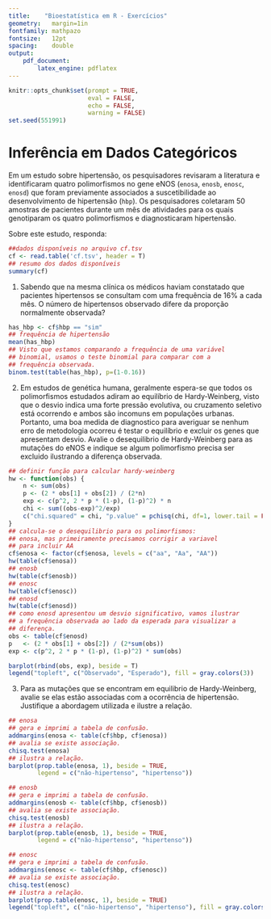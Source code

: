 ```yaml
---
title:    "Bioestatística em R - Exercícios"
geometry:   margin=1in
fontfamily: mathpazo
fontsize:   12pt
spacing:    double
output:
    pdf_document:
        latex_engine: pdflatex
---
```


```r
knitr::opts_chunk$set(prompt = TRUE,
                      eval = FALSE,
                      echo = FALSE,
                      warning = FALSE)
set.seed(551991)
```

\begin{itemize}
    \item[] \makebox[2cm]{Nome:\hfill}      \line(1,0){250}
    \item[] \makebox[2cm]{Data:\hfill}      \line(1,0){250}
    \item[] \makebox[2cm]{Matricula:\hfill} \line(1,0){250}
\end{itemize}

# Inferência em Dados Categóricos

Em um estudo sobre hipertensão, os pesquisadores revisaram a literatura e identificaram
quatro polimorfismos no gene eNOS (`enosa`, `enosb`, `enosc`, `enosd`) que foram
previamente associados a suscetibilidade ao desenvolvimento de hipertensão (`hbp`). Os
pesquisadores coletaram 50 amostras de pacientes durante um mês de atividades para os
quais genotiparam os quatro polimorfismos e diagnosticaram hipertensão.

Sobre este estudo, responda:

```r
##dados disponíveis no arquivo cf.tsv
cf <- read.table('cf.tsv', header = T)
## resumo dos dados disponíveis
summary(cf)
```

1. Sabendo que na mesma clínica os médicos haviam constatado que pacientes hipertensos
   se consultam com uma frequência de 16% a cada mês. O número de hipertensos observado
   difere da proporção normalmente observada?

```r
has_hbp <- cf$hbp == "sim"
## frequência de hipertensão
mean(has_hbp)
## Visto que estamos comparando a frequência de uma variável
## binomial, usamos o teste binomial para comparar com a
## frequência observada.
binom.test(table(has_hbp), p=(1-0.16))
```

2. Em estudos de genética humana, geralmente espera-se que todos os polimorfismos
   estudados adiram ao equilíbrio de Hardy-Weinberg, visto que o desvio indica uma
   forte pressão evolutiva, ou cruzamento seletivo está ocorrendo e ambos são
   incomuns em populações urbanas. Portanto, uma boa medida de diagnostico para
   averiguar se nenhum erro de metodologia ocorreu é testar o equilíbrio e excluir
   os genes que apresentam desvio. Avalie o desequilibrio de Hardy-Weinberg para
   as mutações do eNOS e indique se algum polimorfismo precisa ser excluido ilustrando
   a diferença observada.

```r
## definir função para calcular hardy-weinberg
hw <- function(obs) {
    n <- sum(obs)
    p <- (2 * obs[1] + obs[2]) / (2*n)
    exp <- c(p^2, 2 * p * (1-p), (1-p)^2) * n
    chi <- sum((obs-exp)^2/exp)
    c("chi.squared" = chi, "p.value" = pchisq(chi, df=1, lower.tail = FALSE))
}
## calcula-se o desequilibrio para os polimorfismos:
## enosa, mas primeiramente precisamos corrigir a variavel
## para incluir AA
cf$enosa <- factor(cf$enosa, levels = c("aa", "Aa", "AA"))
hw(table(cf$enosa))
## enosb
hw(table(cf$enosb))
## enosc
hw(table(cf$enosc))
## enosd
hw(table(cf$enosd))
## como enosd apresentou um desvio significativo, vamos ilustrar
## a frequência observada ao lado da esperada para visualizar a
## diferença.
obs <- table(cf$enosd)
p   <- (2 * obs[1] + obs[2]) / (2*sum(obs))
exp <- c(p^2, 2 * p * (1-p), (1-p)^2) * sum(obs)

barplot(rbind(obs, exp), beside = T)
legend("topleft", c("Observado", "Esperado"), fill = gray.colors(3))
```

3. Para as mutações que se encontram em equilibrio de Hardy-Weinberg, avalie se
   elas estão associadas com a ocorrência de hipertensão. Justifique a abordagem
   utilizada e ilustre a relação.

```r
## enosa
## gera e imprimi a tabela de confusão.
addmargins(enosa <- table(cf$hbp, cf$enosa))
## avalia se existe associação.
chisq.test(enosa)
## ilustra a relação.
barplot(prop.table(enosa, 1), beside = TRUE,
        legend = c("não-hipertenso", "hipertenso"))

## enosb
## gera e imprimi a tabela de confusão.
addmargins(enosb <- table(cf$hbp, cf$enosb))
## avalia se existe associação.
chisq.test(enosb)
## ilustra a relação.
barplot(prop.table(enosb, 1), beside = TRUE,
        legend = c("não-hipertenso", "hipertenso"))

## enosc
## gera e imprimi a tabela de confusão.
addmargins(enosc <- table(cf$hbp, cf$enosc))
## avalia se existe associação.
chisq.test(enosc)
## ilustra a relação.
barplot(prop.table(enosc, 1), beside = TRUE)
legend("topleft", c("não-hipertenso", "hipertenso"), fill = gray.colors(2))
```
